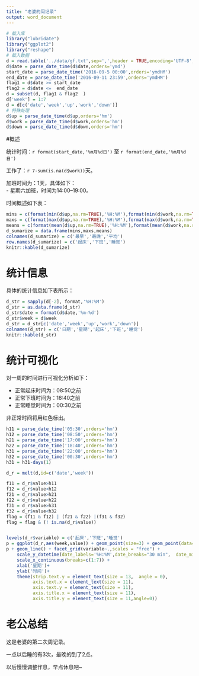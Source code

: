 ```yaml
---
title: "老婆的周记录"
output: word_document
---
```


```r
# 载入库
library("lubridate")
library("ggplot2")
library("reshape")
# 载入数据
d = read.table('../data/gf.txt',sep=',',header = TRUE,encoding='UTF-8',stringsAsFactors=FALSE)
d$date = parse_date_time(d$date,orders='ymd')
start_date = parse_date_time('2016-09-5 00:00',orders='ymdHM')
end_date = parse_date_time('2016-09-11 23:59',orders='ymdHM')
flag1 = d$date >= start_date
flag2 = d$date <=  end_date
d = subset(d, flag1 & flag2  )
d['week'] = 1:7
d = d[c('date','week','up','work','down')]
# 特殊处理
d$up = parse_date_time(d$up,orders='hm')
d$work = parse_date_time(d$work,orders='hm')
d$down = parse_date_time(d$down,orders='hm')
```

#概述

统计时间：`r format(start_date,'%m月%d日')` 至 `r format(end_date,'%m月%d日')`

工作了：`r 7-sum(is.na(d$work))`天。

加班时间为：1天，具体如下：  
- 星期六加班，时间为14:00--19:00。

时间概述如下表：



```r
mins = c(format(min(d$up,na.rm=TRUE),'%H:%M'),format(min(d$work,na.rm=TRUE),'%H:%M'),format(min(d$down,na.rm=TRUE),'%H:%M'))
maxs = c(format(max(d$up,na.rm=TRUE),'%H:%M'),format(max(d$work,na.rm=TRUE),'%H:%M'),format(max(d$down,na.rm=TRUE),'%H:%M'))
means = c(format(mean(d$up,na.rm=TRUE),'%H:%M'),format(mean(d$work,na.rm=TRUE),'%H:%M'),format(mean(d$down,na.rm=TRUE),'%H:%M'))
d_sumarize = data.frame(mins,maxs,means)
colnames(d_sumarize) = c('最早','最晚','平均')
row.names(d_sumarize) = c('起床','下班','睡觉')
knitr::kable(d_sumarize)
```





# 统计信息

具体的统计信息如下表所示：

```r
d_str = sapply(d[-2], format,'%H:%M')
d_str = as.data.frame(d_str)
d_str$date = format(d$date,'%m-%d')
d_str$week = d$week
d_str = d_str[c('date','week','up','work','down')]
colnames(d_str) = c('日期','星期','起床','下班','睡觉')
knitr::kable(d_str)
```

# 统计可视化

对一周的时间进行可视化分析如下：

- 正常起床时间为：08:50之前
- 正常下班时间为：18:40之前
- 正常睡觉时间为：00:30之前

非正常时间将用红色标出。

```r
h11 = parse_date_time('05:30',orders='hm')
h12 = parse_date_time('08:50',orders='hm')
h21 = parse_date_time('17:00',orders='hm')
h22 = parse_date_time('18:40',orders='hm')
h31 = parse_date_time('22:00',orders='hm')
h32 = parse_date_time('00:30',orders='hm')
h31 = h31-days(1)

d_r = melt(d,id=c('date','week'))

f11 = d_r$value>h11
f12 = d_r$value<h12
f21 = d_r$value>h21
f22 = d_r$value<h22
f31 = d_r$value>h31
f32 = d_r$value<h32
flag = (f11 & f12) | (f21 & f22) |(f31 & f32)
flag = flag & (! is.na(d_r$value))


levels(d_r$variable) = c('起床','下班','睡觉')
p = ggplot(d_r,aes(week,value)) + geom_point(size=3) + geom_point(data=d_r[!flag,],size=3,color='red')
p + geom_line() + facet_grid(variable~.,scales = "free") +
    scale_y_datetime(date_labels='%H:%M',date_breaks="30 min",  date_minor_breaks="15 min") +
    scale_x_continuous(breaks=c(1:7)) +
    xlab('星期')+
    ylab('时间')+
    theme(strip.text.y = element_text(size = 13,  angle = 0),
          axis.text.x = element_text(size = 11),
          axis.text.y = element_text(size = 11),
          axis.title.x = element_text(size = 11),
          axis.title.y = element_text(size = 11,angle=0))
```

# 老公总结

这是老婆的第二次周记录。

一点以后睡的有3次，最晚的到了2点。  

以后慢慢调整作息，早点休息吧~







